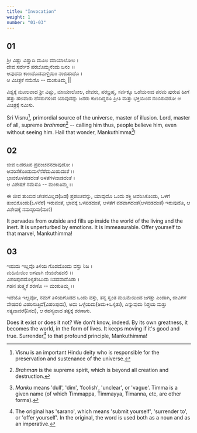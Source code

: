 ```yaml
---
title: "Invocation"
weight: 1
number: "01-03"
---
```


## 01
ಶ್ರೀ ವಿಷ್ಣು ವಿಶ್ವಾದಿ ಮೂಲ ಮಾಯಾಲೋಲ ।  
ದೇವ ಸರ್ವೇಶ ಪರಬೊಮ್ಮನೆಂದು ಜನಂ ।।  
ಆವುದನು ಕಾಣದೊಡಮಳ್ತಿಯಿಂ ನಂಬಿಹುದೊ ।  
ಆ ವಿಚಿತ್ರಕೆ ನಮೆಸೊ -- ಮಂಕುತಿಮ್ಮ || 

ವಿಶ್ವಕ್ಕೆ ಮೂಲವಾದ ಶ್ರೀ ವಿಷ್ಣು, ಮಾಯಾಲೋಲ, ದೇವರು, ಪರಬ್ರಹ್ಮ, ಸರ್ವಕ್ಕೂ ಒಡೆಯನಾದ ಪರಮ ಪುರುಷ ಹೀಗೆ ಹತ್ತು ಹಲವಾರು ಹೆಸರುಗಳಿಂದ ಯಾವುದನ್ನು ಜನರು ಕಾಣದಿದ್ದರೂ ಪ್ರೀತಿ ಮತ್ತು ಭಕ್ತಿಯಿಂದ ನಂಬಿರುವರೋ ಆ ವಿಚಿತ್ರಕ್ಕೆ ನಮಿಸು.

Sri Visnu[^1], primordial source of the universe, master of illusion. Lord, master of all, supreme *brahman*[^2] -- calling him thus, people believe him, even without seeing him. Hail that wonder, Mankuthimma[^3]!  

## 02
ಜೀವ ಜಡರೂಪ ಪ್ರಪಂಚವನದಾವುದೋ ।  
ಆವರಿಸೆಕೊಂಡುಮಳೆನೆರೆದುಮಿಹುದಂತೆ ।।  
ಭಾವಕೊಳಪಡದಂತೆ ಅಳತೆಗಳವಾಡದಂತೆ ।  
ಆ ವಿಶೇಷಕೆ ನಮೆಸೊ -- ಮಂಕುತಿಮ್ಮ ।।

ಈ ಜೀವ ತುಂಬಿದ ಚೇತನವಿಲ್ಲದ(ಜಡ) ಪ್ರಪಂಚವನ್ನು, ಯಾವುದೊ ಒಂದು ಶಕ್ತಿ ಆವರಿಸಿಕೊಂಡು, ಒಳಗೆ ತುಂಬಿಕೊಂಡು(ಒಳನೆರೆ) ಇರುವಂತೆ, ಭಾವಕ್ಕೆ ಒಳಪಡದಂತೆ, ಅಳತೆಗೆ ವಶವಾಗದಂತೆ(ಅಳವಡದಂತೆ) ಇರುವುದೊ, ಆ ವಿಶೇಷಕ್ಕೆ ನಮಸ್ಕರಿಸು(ಮಣಿ)

It pervades from outside and fills up inside the world of the living and the inert. It is unperturbed by emotions. It is immeasurable. Offer yourself to that marvel, Mankuthimma!  

## 03
ಇಹುದು ಇಲ್ಲವೊ ತಿಳಿಯ ಗೊಡದೊಂದು ವಸ್ತು ನಿಜ ।  
ಮಹಿಮೆಯಿಂ ಜಗವಾಗಿ ಜೀವವೇಷದಲಿ ।।  
ವಿಹರಿಪುದದೊಳ್ಳಿತೆಂಬುದು ನಿಸದವಾದೊಡಾ ।  
ಗಹನ ತುತ್ತ್ವಕೆ ಶರಣೊ -- ಮಂಕುತಿಮ್ಮ ।।

ಇದೆಯೊ ಇಲ್ಲವೋ, ನಮಗೆ ತಿಳಿಯಗೊಡದ ಒಂದು ವಸ್ತು, ತನ್ನ ಸ್ವಂತ ಮಹಿಮೆಯಿಂದ ಜಗತ್ತು ಎಂದಾಗಿ, ಜೀವಿಗಳ ವೇಷದಲಿ ವಿಹರಿಸುತ್ತಿದೆ(ವಿಹರಿಪುದು), 
ಅದು ಒಳ್ಳೆಯದು(ಅದು+ಒಳ್ಳಿತು), ಎನ್ನುವುದು ನಿಶ್ಚಯ ಮತ್ತು ಸತ್ಯವಾದರೆ(ನಿಸದ), ಆ ರಹಸ್ಯವಾದ ತತ್ವಕ್ಕೆ ಶರಣಾಗು.

Does it exist or does it not? We don't know, indeed. By its own greatness, it becomes the world, in the form of lives. It keeps moving if it's good and true. Surrender[^4] to that profound principle, Mankuthimma!

[^1]: Visnu is an important Hindu deity who is responsible for the preservation and sustenance of the universe.
[^2]: *Brahman* is the supreme spirit, which is beyond all creation and destruction.
[^3]: *Manku* means 'dull', 'dim', 'foolish', 'unclear', or 'vague'. Timma is a given name (of which Timmappa, Timmayya, Timanna, etc, are other forms). 
[^4]: The original has 'sarano', which means 'submit yourself', 'surrender to', or 'offer yourself'. In the original, the word is used both as a noun and as an imperative.